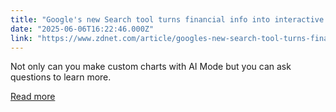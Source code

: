 ```yaml
---
title: "Google's new Search tool turns financial info into interactive charts - how to try it"
date: "2025-06-06T16:22:46.000Z"
link: "https://www.zdnet.com/article/googles-new-search-tool-turns-financial-info-into-interactive-charts-how-to-try-it/"
---
```


Not only can you make custom charts with AI Mode but you can ask questions to learn more.

[Read more](https://www.zdnet.com/article/googles-new-search-tool-turns-financial-info-into-interactive-charts-how-to-try-it/)
